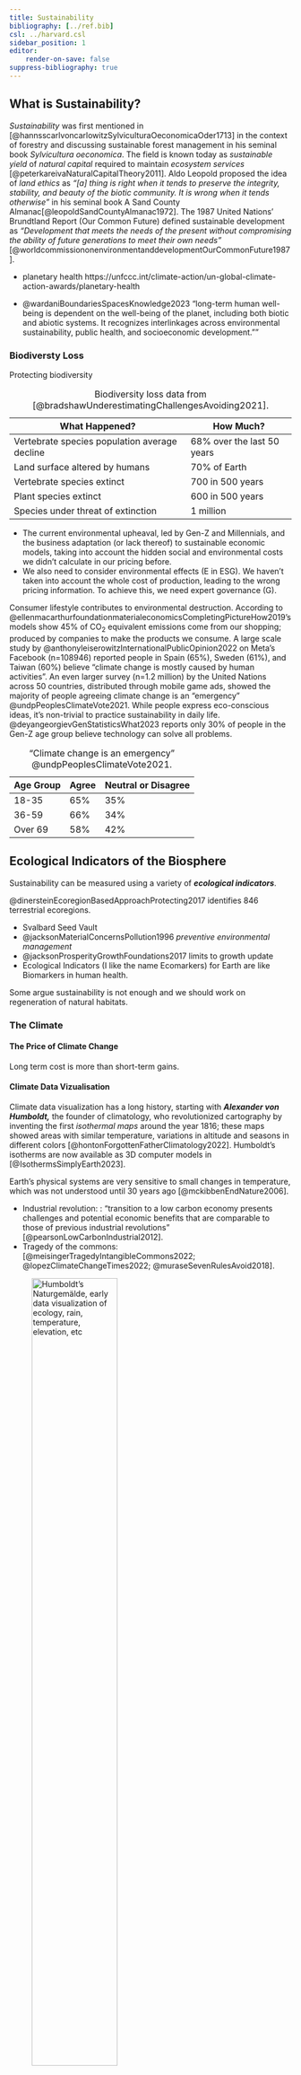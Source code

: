 ```yaml
---
title: Sustainability
bibliography: [../ref.bib]
csl: ../harvard.csl
sidebar_position: 1
editor:
    render-on-save: false
suppress-bibliography: true
---
```


```{=mdx}
import Figure from '/src/components/Figure'
import Humboldt from '../images/humboldt.jpg'
```
## What is Sustainability?

*Sustainability* was first mentioned in [@hannsscarlvoncarlowitzSylviculturaOeconomicaOder1713] in the context of forestry and discussing sustainable forest management in his seminal book *Sylvicultura oeconomica*. The field is known today as *sustainable yield* of *natural capital* required to maintain *ecosystem services* [@peterkareivaNaturalCapitalTheory2011]. Aldo Leopold proposed the idea of *land ethics* as *"\[a\] thing is right when it tends to preserve the integrity, stability, and beauty of the biotic community. It is wrong when it tends otherwise"* in his seminal book A Sand County Almanac[@leopoldSandCountyAlmanac1972]. The 1987 United Nations' Brundtland Report (Our Common Future) defined sustainable development as *"Development that meets the needs of the present without compromising the ability of future generations to meet their own needs"* [@worldcommissiononenvironmentanddevelopmentOurCommonFuture1987].

-   planetary health https://unfccc.int/climate-action/un-global-climate-action-awards/planetary-health

-   @wardaniBoundariesSpacesKnowledge2023 "long-term human well-being is dependent on the well-being of the planet, including both biotic and abiotic systems. It recognizes interlinkages across environmental sustainability, public health, and socioeconomic development.""

### Biodiversty Loss

Protecting biodiversity

| What Happened?                                | How Much?                  |
|---------------------------------------------|---------------------------|
| Vertebrate species population average decline | 68% over the last 50 years |
| Land surface altered by humans                | 70% of Earth               |
| Vertebrate species extinct                    | 700 in 500 years           |
| Plant species extinct                         | 600 in 500 years           |
| Species under threat of extinction            | 1 million                  |

: Biodiversity loss data from [@bradshawUnderestimatingChallengesAvoiding2021].

-   The current environmental upheaval, led by Gen-Z and Millennials, and the business adaptation (or lack thereof) to sustainable economic models, taking into account the hidden social and environmental costs we didn't calculate in our pricing before.
-   We also need to consider environmental effects (E in ESG). We haven't taken into account the whole cost of production, leading to the wrong pricing information. To achieve this, we need expert governance (G).

Consumer lifestyle contributes to environmental destruction. According to @ellenmacarthurfoundationmaterialeconomicsCompletingPictureHow2019's models show 45% of CO~2~ equivalent emissions come from our shopping; produced by companies to make the products we consume. A large scale study by @anthonyleiserowitzInternationalPublicOpinion2022 on Meta's Facebook (n=108946) reported people in Spain (65%), Sweden (61%), and Taiwan (60%) believe "climate change is mostly caused by human activities". An even larger survey (n=1.2 million) by the United Nations across 50 countries, distributed through mobile game ads, showed the majority of people agreeing climate change is an "emergency" @undpPeoplesClimateVote2021. While people express eco-conscious ideas, it's non-trivial to practice sustainability in daily life. @deyangeorgievGenStatisticsWhat2023 reports only 30% of people in the Gen-Z age group believe technology can solve all problems.

| Age Group | Agree | Neutral or Disagree |
|-----------|-------|---------------------|
| 18-35     | 65%   | 35%                 |
| 36-59     | 66%   | 34%                 |
| Over 69   | 58%   | 42%                 |

: "Climate change is an emergency" @undpPeoplesClimateVote2021.

## Ecological Indicators of the Biosphere

Sustainability can be measured using a variety of ***ecological indicators***.

@dinersteinEcoregionBasedApproachProtecting2017 identifies 846 terrestrial ecoregions.

-   Svalbard Seed Vault
-   @jacksonMaterialConcernsPollution1996 *preventive environmental management*
-   @jacksonProsperityGrowthFoundations2017 limits to growth update
-   Ecological Indicators (I like the name Ecomarkers) for Earth are like Biomarkers in human health.

Some argue sustainability is not enough and we should work on regeneration of natural habitats.

### The Climate

#### The Price of Climate Change

Long term cost is more than short-term gains.

#### Climate Data Vizualisation

Climate data visualization has a long history, starting with ***Alexander von Humboldt,*** the founder of climatology, who revolutionized cartography by inventing the first *isothermal maps* around the year 1816; these maps showed areas with similar temperature, variations in altitude and seasons in different colors [@hontonForgottenFatherClimatology2022]. Humboldt's isotherms are now available as 3D computer models in [@IsothermsSimplyEarth2023].

Earth's physical systems are very sensitive to small changes in temperature, which was not understood until 30 years ago [@mckibbenEndNature2006].

-   Industrial revolution: : "transition to a low carbon economy presents challenges and potential economic benefits that are comparable to those of previous industrial revolutions" [@pearsonLowCarbonIndustrial2012].
-   Tragedy of the commons: [@meisingerTragedyIntangibleCommons2022; @lopezClimateChangeTimes2022; @muraseSevenRulesAvoid2018].

::: {.content-hidden unless-format="pdf"}
![Humboldt's Naturgemälde, early data visualization of ecology, rain, temperature, elevation, etc](../images/humboldt.jpg){width="60%"}
:::

```{=mdx}
<Figure caption="Humboldt's Naturgemälde, early data visualization of ecology, rain, temperature, elevation, etc" src={Humboldt} refURL="https://commons.wikimedia.org/wiki/File:Zentralbibliothek_Z%C3%BCrich_-_Ideen_zu_einer_Geographie_der_Pflanzen_nebst_einem_Naturgem%C3%A4lde_der_Tropenl%C3%A4nder_-_000012142.jpg" refTitle="Public Domain, WikiMedia Commons" />
```
Earth System Models from the first calculation by Svante Arrhenius and Guy Stewart Callendar to today's complex models that integrate the various Earth systems and cycles ran on supercomputers @andersonCO2GreenhouseEffect2016

### Climatech

How are large corporations responding to the climate crisis?

Lack of leadership. @capgeminiWorldBalanceWhy2022: "Many business leaders see sustainability as costly obligation rather than investment in the future". @hoikkalaCEOSeesTerrible2019: for example the CEO of the Swedish clothing producer H&M, one of the largest fast-fashion in the world, recognizes the potential impact of conscious consumers as a threat.

Many large businesses have tried to find solutions by launching climate-focused funding. [@korosecAmazonTaps2B2021] reports that Amazon's 2B USD to a Climate Pledge Fund earmarked to fix climate problems is invested in energy, logistics, and packaging startups, which will reduce material waste. "Good intentions don't work, mechanisms do," Amazon's founder Bezos is quoted as saying in [@cliffordHowThisPopular2022]. Walmart is taking a similar approach, having launched a project in 2017 to set CO~2~ reduction targets in collaboration with its suppliers @walmartProjectGigaton2023. These examples underlines how money marketed as climate funding by retail conglomerates means focus on reducing operational cost of running their business through automation and material savings.

Large corporations such as Nestle and Coca Cola support the biodiversity law to have a level playing field for business [@greensefaNatureVoteSuccess2023].

-   @PublicHealthLinkages2013

-   @guidottiHealthSustainabilityIntroduction2015

-   "Sustainability is important for many reasons including: Environmental Quality -- In order to have healthy communities, we need clean air, natural resources, and a nontoxic environment."

-   @lowRethinkingNetZeroSystems2022 finds considerable uncertainty exists among experts which CO2 reduction methods among nature-based and technology-based are the most effective.

-   Pathways to drawdown

#### Planetary Boundaries

-   [@keebleBrundtlandReportOur1988] reported in April 1987 that *'residents in high-income countries lead lifestyles incompatible with planetary boundaries'*. While my home country Estonia at the time was considered low-income, a small nation in poverty behind the *Iron Curtain* occupation of the Soviet Occupy, we now in 2023, have indeed reached high-income status.
-   @debalieKateRaworthCreating2018
-   @houdiniPlanetaryBoundariesAssessment2018
-   @haeggmanPlanetaryBoundariesAnalysis2018

### Ecosystem Services

@historyEcosystemServices2010 the history of the valuation of nature's services goes back to the 18th century when David Ricardo and Jean Baptiste Say discussed nature's *work*, however both considered it should be free. In 1997 @dailyNatureServicesSocietal1997 proposed the idea of ecosystem services and @costanzaValueWorldEcosystem1997 attempted to assess the amount of ecosystem services provided.

@leprovostSupplyMultipleEcosystem2022 study shows *biodiversity* as one key factor to maintain delivery of ecosystem services. @noriegaResearchTrendsEcosystem2018 attempts to quantify the ecosystem services (ES) provided by insects. While it can be assumed much of the flora and fauna are crucial for Earth's systems, science is still in the process of understanding and quantifying its contributions.

-   @MonetaryValuationNature2023 should we put a price on nature?
-   @bousfieldCarbonPaymentsCan2022 reports there's evidence paying landowners for the ecosystem services their forests provide may reduce deforestation.
-   Is it time to leave utilitarian environmentalism behind? @muradianEcosystemServicesNature2021

| 9 Steps                                        |
|------------------------------------------------|
| Identify ecosystem functions                   |
| Quantify ecosystem functions                   |
| Identify ecosystem services                    |
| Quantify ecosystem services                    |
| Quantify financial value of ecosystem services |
| Assign property rights                         |
| Create ecosystem service markets               |
| Commodify nature                               |

: From @MonetaryValuationNature2023

There are 2 approaches to protecting nature

| Economics of Nature Commodification | Economics of the Sacred                                             |
|------------------------------------|------------------------------------|
| Measure and assign value to nature  | Say nature is sacred, such as Churches, and can't be touched.       |
|                                     | @eisensteinSacredEconomicsMoney2011; @eisensteinClimateNewStory2018 |
|                                     |                                                                     |

-   @hanEmbeddingNaturebasedSolutions2022 identifies nature-based solutions "land re-naturalization (such as afforestation and wetland restoration)"

| Non-Exhaustive list of |
|------------------------|
| Afforestation          |
| Wetland restoration    |
|                        |

: From @hanEmbeddingNaturebasedSolutions2022

-   Meanwhile the destruction pressure on ecosystems is rapidly increasing (cite A B C).

-   @espinosaImpactsEvolutionChanges2023 marine ecosystem services **(need access)**

-   @chenResponseEcosystemVulnerability2023 Ecosystem vulnerability **(need access)**

-   @zhangIntegratingEcosystemServices2023 Integrating ecosystem services conservation into urban planning **(need access)**

-   @liDistinguishingImpactTourism2023 tourism is a large industrial sector which relies on ecosystem services. In Taiwan, [@leeDevelopingIndicatorFramework2021] developed a framework of indicators to assess sustainable tourism.

### **Environmental Degradation**

#### Growing Population

Earth's population reached 8 Billion people In November 2022 and population projections by predict 8.5B people by 2030 and 9.7B by 2050 [@theeconomictimesClimateChangeEarth2022; @unWorldPopulationProspects2022].

[@hassounFoodProcessingCurrent2023] forecasts increase of global food demand by 62% including impact of climate change.

-   While population growth puts higher pressure on Earth's resources, some research proposes the effect is more from wasteful lifestyles than the raw number of people [@cardinaleBiodiversityLossIts2012].

-   @bowlerMappingHumanPressures2020 Anthropogenic Threat Complexes (ATCs):

#### Wellbeing Economy Governments

-   Finland, Iceland, New Zealand, Scotland, Wales, Canada https://weall.org/wego

#### Marine Heatwaves

-   @smaleMarineHeatwavesThreaten2019
-   @gellesOceanDireMessage2023

#### Slavery

In 2023, an estimated 50 million people are still in slavery around the world; lack of supply chain visibility hides forced labor and exploitation of undocumented migrants in agricultural work; 71% of enslaved people are estimated to be women. [@kunzAdoptionTransferabilityJoint2023; @borrelliCareSupportMaternity2023].

The UN SDG target 8.7 targets to eliminate all forms of slavery.

Slavery is connected to environmental degradation and climate change [@deckersparksGrowingEvidenceInterconnections2021]. Enslaved people are used in environmental crimes such as 40% of deforestation globally. Cobalt used in technological products is in risk of being produced under forced labor in the D.R. Congo [@sovacoolWhenSubterraneanSlavery2021]. In India and Pakistan, forced labor in brick kiln farms is possible to capture remotely from satellite images [@boydSlaverySpaceDemonstrating2018]. In effect, the need for cheap labor turns slavery into a *subsidy* keeping environmental degradation happening.

-   @christBlockchainTechnologyModern2021 estimates 20 million people are stuck inside corporate blockchains. The Global Slavery Index measures the ***Import Risk*** of having slavery inside its imports @walkfreeGlobalSlaveryIndex2023.

-   @hansvanleeuwenModernSlaveryGrace2023 slavery affects industries from fashion to technology, including sustainability enablers such as solar panels.

-   "commodification of human beings"

-   @anandchandrasekharWhySwitzerlandMatters2021: Trading commodities "Switzerland has a hand in over 50% of the global trade in coffee and vegetable oils like palm oil as well as 35% of the global volume of cocoa, according to government estimates." Can traders have more scrutiny over what they trade?

-   Modern Slavery Act.

#### Overpopulation

-   "Overpopulation is a major cause of biodiversity loss and smaller human populations are necessary to preserve what is left" @cafaroOverpopulationMajorCause2022.

#### Overconsumption

Overconsumption is one of the main drivers of climate change." Around 2/3 of global GHG emissions are directly and indirectly linked to household consumption, with a global average of about 6 tonnes CO~2~ equivalent per capita." [@reneechoHowBuyingStuff2020; @ivanovaQuantifyingPotentialClimate2020]

Overconsumption is also one of the root causes of plastic pollution. @FORD2022150392 and @laversFarDistractionPlastic2022 find strong linkage of climate change and marine plastic pollution "along with other stressors that threaten the resilience of species and habitats sensitive to both climate change and plastic pollution".

-   @laversFarDistractionPlastic2022 plastic pollution is pervasive around the Earth and is fundamentally linked to climate change

While the number on overconsumption are clear, the debate on overconsumption is so polarized, it's difficult to have a meaningful discussion of the topic [@ianoleOverconsumptionSocietyLookingglass2013].

-   Overconsumption and underinvestment.

-   Cities are responsible for 80% of the emissions @rosalescarreonUrbanEnergySystems2018

-   @mobergMobilityFoodHousing2019 reports daily human activities emission contribution on average in four European countries (France, Germany, Norway and Sweden).

| Emission Share | Category |
|----------------|----------|
| 21%            | Housing  |
| 30%            | Food     |
| 34%            | Mobility |
| 15%            | Other    |

: Daily human activities emission contribution on average in France, Germany, Norway and Sweden from @mobergMobilityFoodHousing2019.

-   @eestivabariigivalitsusRohepoordeTegevusplaan2022 Estonian Green Deal Action Plan (Eesti Rohepöörde Tegevusplaan).
-   @armstrongmckayExceedingGlobalWarming2022 discusses tipping points.

#### Planetary Boundaries

-   As long as humanity is a mono-planetary species, we have to come to terms with the limitations of our home, Earth.

### Earth System Law

-   @dutoitReimaginingInternationalEnvironmental2022

-   @williamsIntensificationWinterTransatlantic2013 higher CO~2~ concrentrations in the air can cause more turbulence for flights.

-   Warmer climate helps viruses and fungi spread @pressFungalDiseaseRapidly2023

### Biodiversity

@livingPlanetReport2022 reports, the number of species killed, mass destruction of nature. "69% decline in the relative abundance of monitored wildlife populations around the world between 1970 and 2018. Latin America shows the greatest regional decline in average population abundance (94%), while freshwater species populations have seen the greatest overall global decline (83%)."

Biodiversity loss is linked to overconsumption, weak legislation and lack of oversight. [@crennaBiodiversityImpactsDue2019] recounts European Union consumers' negative impact on biodiversity in countries where it imports food. @wwfForestsReducingEU2022 case study highlights how 4 biodiverse regions Cerrado in Brazil, Chaco in Argentina, Sumatra in Indonesia, and the Cuvette Centrale in Democratic Republic of Congo are experiencing rapid destruction due to consumer demand in the European Union. While the European Union (EU) has recently become a leader in sustainability legislation, biodiversity protection measures among private companies is very low @marco-fondevilaTrendsPrivateSector2023.

Meanwhile, there is some progress in biodiversity conservation. @uebtBiodiversityBarometer2022 reports "Biodiversity awareness is now at 72% or higher in all countries sampled, compared to only 29% or higher across countries sampled in 2009."

Similarly to climate protection, the UN has taken a leadership role in biodiversity protection. @unitHistoryConvention2023: The history of the United Nations Convention on Biodiversity goes back to 1988, when the working group was founded. @unepCOP15EndsLandmark2022: The Convention on Biodiversity 2022 (COP15) adopted the first global biodiversity framework to accompany climate goals.

#### ***Biodiversity Indicators***

Cutting edge research uses AI for listening to nature, assessing biodiversity based on species' sounds in the forest. Millions of detections of different species with machine learning passive acoustic AI models, can also assess species response to climate change [@aiforgoodListeningNatureHarnessing2023; @guerreroAcousticAnimalIdentification2023].

@mayWhyShouldWe2011 argues biodiversity loss is a concern for 3 points of views:

| View                 |                                                                                       |
|-------------------------|-----------------------------------------------|
| Narrowly Utilitarian | Biodiversity is a resource of genetic novelties for the biotech industry.             |
| Broadly Utilitarian  | Humans depend upon biodiverse ecosystems.                                             |
| Ethical              | Humans have a responsibility to future generations to pass down a rich natural world. |

: From @mayWhyShouldWe2011.

#### Forest and Deforestion

Around 27% of Earth's land area is still covered by forests yet deforestation is widespread all around the world; highest rates of deforestation happened in the tropical rainforests of South America and Africa, mainly caused by agricultural cropland expansion (50% of all deforestation) and grazing land for farm animals to produce meat (38,5%), totaling close to 90% of global deforestation [@FRA2020Remote2022]. Forests are a crucial part of Earth's carbon cycle and the main natural CO~2~ capture system; due to deforestation, Europe rapidly losing its forest carbon sink [@fredericsimonEuropeRapidlyLosing2022].

Afforestation is different from reforestation, which takes into account biodiversity.

-   @klostermanMappingGlobalPotential2022 using remote-sensing and machine-learning to assess reforestation potential; doesn't take into account political realities.

-   Global Forest Cover Change, Earth Engine @hansenHighResolutionGlobalMaps2013

-   1 billion tree project [@greenfieldVeNeverSaid2021; @ErratumReportGlobal2020; @bastinGlobalTreeRestoration2019]

-   Burning of biomass undermines carbon capture.

#### Water

-   Clean water and water pollution
-   @kochOpinionArizonaRace2022 (**Need access!)**

#### Air

Air pollution is widespread around the planet, with 99% of Earth's human population being affected by bad air quality that does not meet WHO air quality guidelines, leading to health problems linked to 6.7 million premature deaths every year @worldhealthorganizationAmbientOutdoorAir2022. Grounbreaking research by @lim1MOAirPollutioninduced2022 analyzed over 400000 individuals in England, South Korea and Taiwan establishes exposure to 2.5μm PM (PM2.5) air pollution as a cause for lung cancer. @bouscasseDesigningLocalAir2022 finds strong health and economic benefits across the board from air pollution reduction in France. In @hannahdevlinCancerBreakthroughWakeup2022, prof Tony Mok, of the Chinese University of Hong Kong: "We have known about the link between pollution and lung cancer for a long time, and we now have a possible explanation for it. As consumption of fossil fuels goes hand in hand with pollution and carbon emissions, we have a strong mandate for tackling these issues -- for both environmental and health reasons".

Health and sustainability are inextricably linked. "Human health is central to all sustainability efforts.", "All of these (food, housing, power, and health care), and the stress that the lack of them generate, play a huge role in our health" [@sarahludwigrauschSustainabilityYourHealth2021].

The main way to combat air pollution is through policy interventions. @marialuisfernandesRealityCheckIndustrial2023 EU has legislation in progress to curb industrial emissions. If legislation is in place, causing bad air quality can become bad for business. @guHiddenCostsNongreen2023 links air pollution to credit interest rates for business loans in China; companies with low environmetal awareness and a history of environmental penalties pay 12 percent higher interest rates.

Clean air is a requirement.

#### Climate Change Disasters

Environmental activists have been calling attention to global warming for decades, yet the world has been slow to act [@mckibbenEndNature1989].

Global warming increases the risk of disasters and extreme weather events. As extreme temperatures are increasingly commonplace, there's increased risk of wildfires [@volkovaEffectsPrescribedFire2021]. Summers of 2022 and 2023 were the hottest on record so far, with extreme heat waves recorded in places around the world [@venturelliHighTemperatureCOVID192023; @serrano-notivoliUnprecedentedWarmthLook2023; @douglasThisSummerTrack2023; @EarthJustHad2023; @NOAAJune2023; @falconer123MillionHeat2023]. As temperatures rise, certain cities may become uninhabitable for humans @cbcradioExtremeHeatCould2021. The summer of 2023 saw extensive wildfires in Spain, Canada, and elsewhere; rapidly moving fires destroyed the whole city of Lāhainā in Hawaii \[CITE\]. The part of Earth where the *human climate niche* is becoming smaller [@mckibbenWhereShouldLive2023]. Some parts of South America have seen summer heat in the winter, with heatwaves with temperatures as high as 38 degrees [@livingstonItMidwinterIt2023].

-   Observed changes in heatwaves [@perkins-kirkpatrickExtremeHeatClimate2023].

Climate-related disasters can spur action as extreme weather becomes visible to everyone. After large floods in South Korea in July 2023 with many victims, president Joon promised to begin taking global warming seriously and steer the country towards climate action @webSouthKoreaPresident2023; @afpKoreaPresidentVows2023; @aljazeeraDeathTollKorea2023. South Korea has a partnership with the European Union @europeancommissionEURepublicKorea2023.

The fossil energy production that's a large part of global CO2 emissions has caused several high-profile pollution events. Large ones that got international news coverage include Exxon Valdez and Deepwater Horizon.

-   Chernobyl and Fukushima
-   the Great Pacific Garbage Patch
-   @lentonQuantifyingHumanCost2023 quantifying human cost of global warming.
-   EJAtlas tracks environmental justice cases around the world [see coverage by @martinez-alierMappingEcologicalDistribution2021 and @martinez-alierReplyOrihuelaExtractivism2022 as well as @scheidelEnvironmentalConflictsDefenders2020].
-   Disputes in @eerolaCorporateConductCommodity2022.

#### Carbon Accounting

-   Watershed

-   The legislation has created an industry of CO~2~ accounting with many companies like Greenly, Sustaxo, etc.

-   @quatriniChallengesOpportunitiesScale2021 sustainability assessments are complex and may give flawed results.

-   Nonetheles, CO~2~ emission reduction has the added positive effect of boosting corporate morale [@caoImpactLoweringCarbon2023].

### Agroforestry & Permaculture

-   Agroecology @balticseaactiongroupEITFoodRegenerative2023

Agroforestry plays an active role in achieving Sustainable Development Goals (SDGs) [@rubaPotentialityHomesteadAgroforestry2023];

-   Food forests for regenerative food systems.

-   @irwinIncreasingTreeCover2023

-   @yadavExploringInnovationSustainable2023

-   @lowMixedFarmingAgroforestry2023

-   @ollinahoSeparatingTwoFaces2023 "bioeconomy is not inherently sustainable and may pose considerable risks to biodiversity."

-   @dequeiroz-steinPossibilitiesMainstreamingBiodiversity2023

-   @gamageRoleOrganicFarming2023 "Organic food and drink sales in 2019 totaled more than 106 billion euros worldwide."

-   "Would you rather buy a DogeCoin or a regenerative food forest token?" Curve Labs founder Pat Rawson quotes @shillerNarrativeEconomicsHow2019 in ReFi podcast about Kolektivo. @refidaoReFiPodcastS2E92022 (Use as a question for the survey?)

### Biodesign

MIT is a source of many fantastic innovations.

-   Neri Oxman, biomaterials MIT media lab, 15. sept. 2020

-   Neri Oxman's expressions: "ecology-indifferent", "naturing", "mother naturing", "design is a practice of letting go of all that is unnecessary", "nature should be our single client".

-   Use imagination

-   Societal movements change things: implication for design: build a community

-   Processes sustain things: implication for design: built an app

### Quality of Life

-   @kaklauskasSynergyClimateChange2023

-   @riegerIntegratedScienceWellbeing2023 Integrated science of wellbeing

-   @fabrisCLIMATECHANGEQUALITY2022

-   Sustainability is part of product quality. If a product is hurting the environment, it's a low quality product.

### Restoration Ecology

-   Bioswales

-   @fischerMakingDecadeEcosystem2021 UN announced 2021--2030 the Decade on Ecosystem Restoration

### Digital Twins

-   We can use all the data being recorded to provide a Digital Twin of the planet, nature, ecosystems and human actions to help us change our behavior and optimize for planetary wellbeing.

-   The EU is developing a digital twin of Earth to help sustainability prediction and planning, integrating Earth's various systems such as climate, hydrology, ecology, etc, into a single model [@hoffmannDestinationEarthDigital2023 and @DestinationEarthShaping2023].

-   EU releases strategic foresight reports since 2020 @europeancommissionStrategicForesight2023

## Mitigation & Adaption

#### Cap & Trade

The share of CO~2~ emissions among people around the world is highly unequal across the world (referred to as ***Carbon Inequality***). @chancelGlobalCarbonInequality2022 reports "while one-tenth of the global population is responsible for nearly half of all emissions, half of the population emits less than 12%".

-   One example is the ICT sector.

-   @bajarinPCSalesAre Over 300 million PCs sold in 2022

    -   @GreenDiceReinventingIdea2021 Estonian company "sustainable lifecycle management of IT equipment"
    -   @arilehtKestlikkuseSuunanaitajadSaadavad2022 Recycle your phone, FoxWay and Circular economy for PCs.
    -   @zhouCarboneconomicInequalityGlobal2022 ICT is an example of inequality, while emerging economies bear 82% of the emissions, developed countries gain 58% of value.

#### Emissions' Data

Data about green house gas emissions.

| Regional Avergage Per Capita Emissions (2020) | Highest Per Capita Emissions (2021) | Highest Total Emissions (2021) |
|------------------------|-------------------------|------------------------|
| North America 13.4 CO~2~e tonnes              | Palau                               | China                          |
| Europe 7.5 CO~2~e tonnes                      | Qatar                               | United States                  |
| Global Average 4.1 CO~2~e tonnes              | Kuwait                              | European Union                 |
| Africa and the Middle East 1.7 CO~2~e tonnes  | Bahrain                             | India                          |
|                                               | Trinidad and Tobago                 | Russia                         |
|                                               | New Caledonia                       | Japan                          |
|                                               | United Arab Emirates                | Iran                           |
|                                               | Gibraltar                           | Germany                        |
|                                               | Falkland Islands                    | South Korea                    |
|                                               | Oman                                | Indonesia                      |
|                                               | Saudi Arabia                        | Saudi Arabia                   |
|                                               | Brunei Darussalam                   | Canada                         |
|                                               | Canada                              | Brazil                         |
|                                               | Australia                           | Turkey                         |
|                                               | United States                       | South Africa                   |

: Comparing highest per capita CO~2~ emissions (mostly from oil producers) vs regional average per capita CO~2~ emissions vs total CO~2~ emissions[@ivanovaQuantifyingPotentialClimate2020; @worldresourcesinstituteCO2EmissionsMetric2020; @europeancommission.jointresearchcentre.CO2EmissionsAll2022; @crippaCO2EmissionsAll2022].

"The world's top 1% of emitters produce over 1000 times more CO2 than the bottom 1%" @ieaWorldTopEmitters2023

@crippaCO2EmissionsAll2022 reports latest figures from the EU's Emissions Database for Global Atmospheric Research (EDGAR)

The EU Copernicus satellite system reveals new greenhouse emissions previously undetected [@danielvarjoNyaSatelliterAvslojar2022].

### Emissions Trading Schemes

From Carbon Offsets to Carbon Credits

Retiring CO~2~ allowances

-   Facilitating citizens' access to CO~2~ emissions trading may be an efficient method to organize large-scale CO~2~ retiring @rousseEnvironmentalEconomicBenefits2008
-   "A carbon credit represents one tonne of carbon dioxide that has been prevented from entering or has been removed from the atmosphere" [@annawatsonCarbonCreditRetirements2023; @annawatsonDeepDiveCarbon2022].

As of 2023 there isn't a single global CO~2~ trading market but rather several local markets as described in the table below @InternationalCarbonMarket.

| CO~2~ Market             | Launch Date | Comments                                                                                                                                                                                       |
|--------------------------|-------------------|----------------------------|
| European Union           | 2005        | EU: @araujoEuropeanUnionMembership2020                                                                                                                                                         |
| South Korea              | 2015        |                                                                                                                                                                                                |
| China                    | 2021        | China's national emissions trading scheme (ETS) started in 2021 priced at 48 yuan per tonne of CO~2~, averaged at 58 yuan in 2022 [@liuIndepthWillChina2021; @ivyyinCommodities2023China2023]. |
| United States of America | 2013        | No country-wide market; local CO~2~ markets in California, Connecticut, Delaware, Maine, Maryland, Massachusetts, New Hampshire, New York, Rhode Island, and Vermont                           |
| New Zealand              | 2008        | New Zealand @rontardPoliticalConstructionCarbon2022 (need access)                                                                                                                              |
| Canada                   | 2013        |                                                                                                                                                                                                |

: CO~2~ credit trading markets around the world from @InternationalCarbonMarket.

Most of the world is not part of a CO~2~ market.

-   [@sipthorpeBlockchainSolutionsCarbon2022] compares traditional and blockchain-based solutions to carbon trading.
-   [@unitednationsenvironmentprogrammeunepEmissionsGapReport2021] report. "The Emissions Gap Report (EGR) 2021: The Heat Is On shows that new national climate pledges combined with other mitigation measures put the world on track for a global temperature rise of 2.7°C by the end of the century. That is well above the goals of the Paris climate agreement and would lead to catastrophic changes in the Earth's climate. To keep global warming below 1.5°C this century, the aspirational goal of the Paris Agreement, the world needs to halve annual greenhouse gas emissions in the next eight years.
-   [@unitednationsenvironmentprogrammeunepEmissionsGapReport2021] report "If implemented effectively, net-zero emissions pledges could limit warming to 2.2°C, closer to the well-below 2°C goal of the Paris Agreement. However, many national climate plans delay action until after 2030. The reduction of methane emissions from the fossil fuel, waste and agriculture sectors could help close the emissions gap and reduce warming in the short term, the report finds. Carbon markets could also help slash emissions. But that would only happen if rules are clearly defined and target actual reductions in emissions, while being supported by arrangements to track progress and provide transparency."
-   [@unitednationsenvironmentprogrammeEmissionsGapReport2022] 2022 Emissions Gap report.

### Carbon Markets

For the individual person, there's no direct access to CO~2~ markets, however there are different types of brokers who buy large amounts of carbon credits and resell them in smaller quantities to retail investors. "Carbon pricing is not there to punish people," says Lion Hirth @lionhirthLionHirthTwitter. "It's there to remind us, when we take travel, heating, consumption decisions that the true cost of fossil fuels comprises not only mining and processing, but also the damage done by the CO~2~ they release."

#### The Price of CO~2~

@sternCarbonNeutralEconomy2022 reports carbon-neutral economy needs higher CO~2~ prices. @rennertComprehensiveEvidenceImplies2022: Carbon price should be 3,6x higher that it is currently. @ritzGlobalCarbonPrice2022 argues optimal CO~2~ prices could be highly asymmetric, low in some countries and high (above the social cost of CO~2~) in countries where production is very polluting.

-   @igeniusLetTalkSustainable2020

#### **Compliance** Markets

| **Compliance** Markets | Price (Tonne of CO~2~) |
|------------------------|------------------------|
| EU                     | 83 EUR                 |
| UK                     | 40 Pounds              |
| US (California)        | 29 USD                 |
| Australia              | 32 USD                 |
| New Zealand            | 50 USD                 |
| South Korea            | 5.84 USD               |
| China                  | 8.29 USD               |
|                        |                        |

: Compliance market CO~2~ prices on August 12, 2023; data from [@emberCarbonPriceTracker2023; @tradingeconomicsEUCarbonPermits2023; @carboncreditsLiveCarbonPrices2023].

#### Voluntary Carbon Markets

Voluntary Carbon Markets (VCM) lack standardization and transparency @elakhodaiWhyVCMNeeds2023

***Carbon Credits*** are useful for private companies who wish to claim *carbon neutrality, climate positivity*, or other related claim, which might be viewed in good light by their clients or allow the companies to adhere to certain legislative requirements.

There are many companies which facilitate buy carbon credits as well as a few organizations focused on carbon credit verification.

-   In Estonia, startups Arbonic and Single.Earth are trialing this approach in several forests.
-   Carbon Credit Retirement?
-   Methodologies: @MethodologyGHGCoBenefits2022
-   @klimadaoOpenCallAlternative2023 call for an open standard

| Voluntary Markets        | Price (Tonne of CO~2~) |
|--------------------------|------------------------|
| Aviation Industry Offset | \$0.93                 |
| Nature Based Offset      | \$1.80                 |
| Tech Based Offset        | \$0.77                 |

: Voluntary market CO~2~ prices on August 12, 2023; data from [@carboncreditsLiveCarbonPrices2023].

#### Fossil Fuels

Fossil fuels are what powers humanity as well as the largest source of CO~2~ emissions. @ieaGlobalEnergyReview2022 reports "Global CO~2~ emissions from energy combustion and industrial processes rebounded in 2021 to reach their highest ever annual level. A 6% increase from 2020 pushed emissions to 36.3 gigatonnes". As on June 2023, fossil fuel based energy makes up 82% of energy and is still growing @instituteEnergySystemStruggles2023. The 425 largest fossil fuel projects represent a total of over 1 gigatons in CO~2~ emissions, 40% of which were new projects @kuhneCarbonBombsMapping2022. @tilstedEndingFossilbasedGrowth2023 expects the fossil fuel industry to continue grow even faster. In July 2023, the U.K. granted hundreds of new oil and gas of project licenses in the North Sea [@RishiSunakGreenlight2023].

#### Renewable Energy

-   10 countries use almost 100% renewable energy

There's ample evidence from several countries suggesting moving to renewal energy brings environmental benefits:

-   @AMIN2022113224 suggests "removing fossil fuel subsidies and intra-sectoral electricity price distortions coupled with carbon taxes provides the highest benefits" for both the economy and the environment in Bangladesh.

-   @luoControllingCommercialCooling2022 suggests using reinforcement learning to reduce energy use in cooling systems.

-   The true cost of products is hidden. The work is hidden.

-   Montreal protocol eradicates CfCs and the ozone holes became whole again.

#### Emission Scopes

The U.S. National Public Utilities Council (NPUC) decarbonization report provides a useful categorization of ***emission scopes*** applicable to companies and for organizing emission reduction schemes [@nationalpublicutilitiescouncilAnnualUtilityDecarbonization2022]. For example, for consumers in Australian states and territories in 2018, 83% of the GHG emissions are Scope 3, meaning indirect emissions in the value chain @goodwinTargetingDegreesGlobal2023.

| Emission Scope | Emission Source                |
|----------------|--------------------------------|
| Scope 1        | Direct emissions               |
| Scope 2        | Indirect electricity emissions |
| Scope 3        | Value chain emissions          |

: From @nationalpublicutilitiescouncilAnnualUtilityDecarbonization2022.

One's scope 3 emissions are someone else's scope 1 emissions.

-   Mapping pollution sources in China @xieEcologicalCivilizationChina2021

#### Carbon Capture

Many technology startups focused on climate solutions (often referred to as climatech by the media), have proposed a range of approaches to CO~2~ reduction in the atmosphere.

-   @vitilloRoleCarbonCapture2022 illustrates how direct air capture of CO~2~ is difficult because of low concentration and CO~2~ capture at the source of the emissions is more feasible.

-   @gaureTrueNotTrue2022 simulate a CO~2~ free electricity generation system in the European Union where "98% of total electricity production is generated by wind power and solar; the remainder is covered by a backup technology.". The authors stipulate it's possible to power the EU without producing CO~2~ emissions.

-   **Important: "creating sustainability trust in companies in realtime"**

-   @howardPotentialIntegrateBlue2017 argues Oceans play crucial role in carbon capture.

#### Social Cost of Carbon

Sustainability is filled with complexities, where CO~2~ emission is compounded by biodiversity loss, child labor, slavery, poverty, prostitution, dangerous chemicals, and many other issues become intertwined [@tedxSustainableBusinessFrank2020]. One attempt to measure these complexities, is the Social Cost of Carbon (SCC) which is defined as "additional damage caused by an extra unit of emissions" [@kornekSocialCostCarbon2021; @zhenSimpleEstimateSocial2018]. For example the cost of damages caused by "one extra ton of carbon dioxide emissions" [@stanforduniversityProfessorsExplainSocial2021]. SCC variations exists between countries [@tolSocialCostCarbon2019] and regions [@wangMeasurementChinaProvincial2022].

-   As shown in the Phillipines by @chengAssessingEconomicLoss2022, with increasing extreme weather events, "businesses are more likely to emerge in areas where infrastructure is resilient to climate hazards". @jerrettSmokeCaliforniaGreenhouse2022 says, In California, "Wildfires are the second most important source of emissions in 2020" and "Wildfires in 2020 negate reductions in greenhouse gas emissions from other sectors."

-   @linOpportunitiesTackleShortlived2022 says, apart from CO~2~, reduction of other atmospheric pollutants, such as non-CO~2~ greenhouse gases (GHGs) and short-lived climate pollutants (SLCPs) is required for climate stability.

-   @wangMultimodelAssessmentClimate2022: Quantifying climate damage proposes scenarios of climate damage.

#### Nationally Determined Contributions (NDCs)

-   @unfcccNDC2022 The State of Nationally Determined Contributions

While most countries have not reached their Nationally Determined Contributions, the Climate Action Tracker data portal allows to compare countries [@climateanalyticsClimateActionTracker2023].

| Country or Region    | **NDC target**          |
|----------------------|-------------------------|
| China                | Highly insufficient     |
| Indonesia            | Highly insufficient     |
| Russia               | Critically insufficient |
| EU                   | Insufficient            |
| USA                  | Insufficient            |
| United Arab Emirates | Highly insufficient     |
| Japan                | Insufficient            |
| South Korea          | Highly insufficient     |
| Iran                 | Critically insufficient |
| Saudi Arabia         | Highly insufficient     |

: Climate Action Tracker's country comparison of the 10 top polluters' climate action.

-   @fransenStateNationallyDetermined2022 notes that the majority of Nationally Determined Contributions (NDCs) are dependent on financial assistance from the international community.

TODO

-   "triple turn"
-   lack of transparency
-   Call for GOP contributors' transparency

#### SDGs

-   SDGs need to discussed in their totality @popkovaTheoryDigitalTechnology2022.

-   German Institute of Development and Sustainability (IDOS) connects SDGs to NDCs. @dzeboParisAgreementSustainable2023

-   International Energy Agency (IEAs), Decarbonisation Enablers @sieaTrackingCleanEnergy2023

## Regenerative design

-   dematerialize economies is not enough

## **Biomimicry**

-   

## Eco-Design

***Designing for Sustainability aka Circular Design or Eco-Design*** encompasses all human activities, making this pursuit an over-arching challenge across all industries also known as circular economy. Assuming that as individuals we want to act in a sustainable way, how exactly would be go about doing that?

-   "Evolution of design for sustainability: From product design to design for system innovations and transitions"
-   @DELAPUENTEDIAZDEOTAZU2022718 **Life Cycle Assessment and environmental impact analysis are needed to provide eco-design scenarios.**
-   @europeanparliamentEcodesignSustainableProducts2022 proposal "On 30 March 2022, the European Commission put forward a proposal for a regulation establishing a general framework for setting eco-design requirements for sustainable products, repealing rules currently in force which concentrate on energy-related products only." Virginijus Sinkevičius, EU Commissioner for the Environment, Oceans and Fisheries, is quoted as describing eco-design "respects the boundaries of our planet" @europeancommissionGreenDealNew2022

### AI-Assisted Design

@guptaAnalysisArtificialIntelligencebased2023 argues software is key to building more sustainable products, already for decades. More recently, companies like AutoDesk are putting CO~2~ calculations inside their design software.

-   AI has the potential to provide the parameters for sustainability. @singhArtificialNeuralNetwork2023 proposes an AI tool for deciding the suitable life cycle design parameters.
-   @SustainabilityStartsDesign: "Sustainability starts in the design process, and AI can help".

### Circular Economy

Circular economy is a tiny part of the world economy. @circleeconomyCircularityGapReport2022 reports only 8.6% of world economy is circular and *100B tonnes of virgin materials* are sourced every year.

-   @mcdonoughCradleCradleRemaking2002 book
-   @mcgintyHowBuildCircular2020: How to Build a Circular Economy
-   @dullCircularSupplyChain2021 book
-   @chapmanDesignEmotionalDurability2009 argues in his seminal paper (and later in his book) for ***"Emotionally Durable Design"***, the simple idea that we hold to things we value and thus they are sustainable. We don't throw away a necklace gifted to us by mom, indeed this object might be passed down for centuries. @roseEnchantedObjectsInnovation2015 has a similar idea, where ***"Enchanted Objects"*** become so interlinked with us, we're unlikely to throw them away.
-   Growing public understanding of how nature works and intersects with our use of money.
-   @hedbergCircularEconomyRole2021 argues digitization and data sharing is a requirement for building a circular economy.

## Policy Context

### The Policy Context in Europe From 2023 to 2030

We have an opportunity to re-imagine how every product can be an eco-product and how they circulate in our circular economy.

Timeline of the Policy Context:

-   In 2019 by the von der Leyen commission adopted the European Union (EU) **Green Deal** strategy.

-   In 2021 the Commision proposed a goal of reducing CO2e emissions by 55% by 2030 under the *Fit for 55* policy package consisting of a wide range of economic measures.

-   In November 2022, the proposal was adopted by the EU Council and EU Parliament with an updated goal of 57% of CO2e reductions compared to 1990. This proposal is set to become a binding law for all EU member countries (@europeancommissionEuropeanGreenDeal2019; @europeancommissionSustainableEurope20302019; @EUReachesAgreement2022; @europeancouncilFit55EU2022).

-   In March 2022, the EU Circular Economy Action Plan was adopted, looking to make sustainable products *the norm* in EU and *empowering consumers* as described in @europeancommissionCircularEconomyAction2022. Each product covered by the policy is required to have a ***Digital Product Passport*** which enables improved processing within the supply chain and includes detailed information to empower consumers to understand the environmental footprint of their purchases. It's safe to say the large majority of products available today do not meet these criteria.

### European Green Deal

-   @EuropeanGreenDeal2021
-   @switch2greenEUGreenDeal2023

It's up to legislators to provide sustainable products on our marketplace... but until we do, use the green filter.

-   One of the EU goals is reducing consumption
-   Tacking our consumption habits
-   Europe is the hotbed of sustainability
-   @imanghoshMappedWhereAre2020
-   @lamoureuxNotableSustainableCompanies2018 Florida sustainable companies
-   @michaelhoulihanItOfficialCustomers2018 customers prefer sustainable companies
-   @rajagopalanInflationReductionAct2023: In the US, the *Inflation Reduction Act* provides funding to development of decarbonizing technologies and includes plans to combat air pollution, reduce green house gases and address environmental injustices.

### Ecodesign as Key Policy Tool

A large part of the proposal by @commissionEcodesignYourFuture2014 is ***eco-design***, as a large part of product lifecycle environmental impact is defined in the design process.

| Quality    |                   |                    |
|------------|-------------------|--------------------|
| Durable    | Reparable         | Easy to recycle    |
| Reusable   | Easy to maintain  | Energy efficient   |
| Upgradable | Easy to refurbish | Resource efficient |

: The framework proposes 9 values to strive for in high quality products.

### Policy Around the World

Politics matters in sustainability.

In the European Union (EU), a wide range of legislative proposals, targets, organizations, and goals already exists across diverse countries. Upcoming laws aim to harmonize approaches to sustainability and raise standards for all members states, in turn influencing producers who wish to sell in the EU common market.

-   In Brazil, deforestation fell 60% in 1 year, based on remote satellite reconnaissance, after the election of a more pro-environment leadership @wattsAmazonDeforestationFalls2023.

-   @EUTaxonomySustainable report: The EU has a ***taxonomy of environmentally sustainable economic activities*** published by the Technical Expert Group (TEG) on sustainable finance.

-   The proposal for a Nature Restoration Law by the European Commission requiring member countries to restore 20% of EU's degraded ecosystems by 2030 and full restoration by 2050 has not yet passed @ScientistsUrgeEuropean2023 and is facing a backlash @davidpintoBacklashNatureRestoration2023.

-   @MANZARDO2021149507 **(need access!)**

-   @INARRA2022100727 **(need access!)**

-   @MUNARO2022566 **(need access!)**

-   @BASSANI2022151565 **(need access!)**

-   @VANDOORSSELAER2022189 **(need access!)**

-   @NUEZ2022133252 shows how electric vehicles may increase CO~2~ emissions in some areas, such as Canary Islands, where electricity production is polluting.

-   @ROSSI2022823 shows how introducing sustainability early in the design process and providing scenarios where sustainability is a metric, it's possible to achieve more eco-friendly designs.

-   @TIERNAN2022169 microplastics are a real concern

-   @ARRANZ2022131738 developing circular economy is really complex

-   @CHEBA2022108601

-   @RUIZPASTOR2022130495

-   @MIYOSHI2022267 takes the example of ink toner bottles and shows in a case study how standardized compatibility between older and newer systems can save resources and results in sustainability savings.

-   Finding green products and supporting companies making them

-   Supporting legislative changes

-   Track you consumption, saving, investing. Shift balance towards saving and investing.

-   @nastaraanvadoodiEcodesignRequirementsDrive2022

-   @europeancommissionEcodesignSustainableProducts2022 Ecodesign for sustainable products

### Waste Generation

@liuGlobalPerspectiveEwaste2023 reports, e--waste is growing 3%--5% every year, globally. @thukralExploratoryStudyProducer2023 identifies several barriers to e-waste management among producers including lack of awareness and infrastructure, attitudinal barriers, existing *informal* e-waste sector, and the need for an e-waste license.

### Extended Producer Responsibility

Extended Producer Responsibility (EPR) is a policy tool first proposed by Thomas Lindhqvist in Sweden in 1990 \[CITE\], aimed to encourage producers take responsibility for the entire life-cycle of their products, thus leading to more eco-friendly products. Nonetheless, EPR schemes do not guarantee circularity and may instead be designed around fees to finance waste management in linear economy models [@christiansenExtendedProducerResponsibility2021]. The French EPR scheme was upgraded in 2020 to become more circular [@jacquesvernierExtendedProducerResponsibility2021].

In any case, strong consumer legislation (such as EPR) has a direct influence on producers' actions. For example, in @hktdcresearchFranceExpandsProducer2022, the Hong Kong Trade Development Council notified textile producers in July 2022 reminding factories to produce to French standards in order to be able enter the EU market. @pengExtendedProducerResponsibility2023 finds that the ***Carbon Disclosure Project*** has been a crucial tool to empower ERP in Chinese auto-producers.

-   The success of EPR can vary per type of product. For car tires, the EPR scheme in the Netherlands claims a 100% recovery rate @campbell-johnstonHowCircularYour2020.

One type of legislation that works?

-   @steenmansFosteringCircularEconomy2023 Argues for the need to engage companies through legislation and shift from waste-centered laws to product design regulations.

-   In Europe, there's large variance between member states when in comes to textile recycling: while Estonia and France are the only EU countries where separate collection of textiles is required by law, in Estonia 100% of the textiles were burned in an incinerator in 2018 while in France textiles are covered by an Extended Producer Responsibility (EPR) scheme leading to higher recovery rates (Ibid).

### Return, Repair, Reuse

-   There's a growing number of companies providing re-use of existing items.
-   @SmartSwap For example, Swap furniture in Estonia

Bring back your bottle and cup after use.

-   @pastorProposingIntegratedIndicator2023 proposes a **product repairability index (PRI)**
-   @formentiniDesignCircularDisassembly2023
-   Recycling [@lenovoFastTechUnsustainable2022] "rethinking product design and inspiring consumers to expect more from their devices"
-   "design is a tool to make complexity comprehensible" like the Helsinki chapel. there's either or a priest or a social worker. it's the perfect public service. "limit the barrier of entry for people to discover". elegant.
-   @zeynepfalayvonflittnerFalayTransitionDesign

### Packaging

Packaging is a rapidly growing industry which generates large amounts of waste @adaChallengesCircularFood2023. @bradleyLiteratureReviewAnalytical2023: "Over 161 million tonnes of plastic packaging is produced annually."

-   @ChallengesOpportunitiesSustainable2022
-   @ProteinBrandsConsumers2022
-   @DetailrichSustainablePackaging2010
-   @lernerHowCocaColaUndermines2019 Coca Cola plastic pollution
-   @SulapacReplacingPlastic

### Factories

-   Regional supply chains for decarbonising steel: "co-locating manufacturing processes with renewable energy resources offers the highest energy efficiency and cost reduction" Japanese-Australia study s @devlinRegionalSupplyChains2022

-   Transparency about the polluting factories where the products come from.. the product journey

-   virtual factories

-   Tracing emissions from factory pipes... what's the app?

-   Factories should be local and make products that can be repaired.

-   Carbon-neutral factories "made in carbon-neutral factory" list of products

-   @stefanklebertCarbonneutralManufacturingPossible2022

-   @vdizentrumressourceneffizienzCarbonneutralGreenFactory2020

-   @CO2neutralFactories and @InnocentOpens200m CO~2~ neutral factories?

-   @MakeYourWebsite CO~2~ neutral websites https://ecograder.com/

-   @ericfoggWhatLightsOut2020 Lights-Out Manufacturing

-   @mowbrayWorldFirstFree2018 "World's first free digital map of apparel factories"

-   @FFCFairFactories Factory compliance - Fair Factories

-   Planet Factory

-   @CompaniesWeHave Plastic waste makers index, sources of plastic waste

## Design Implications

-   In unison, the reviewed technologies and practices move us closer to enabling *realtime ESG*: up-do-date transparent information about how our product are produced. Realtime ESG is a building block to enable consumers and investors make more accurate, real-world purchase decisions.
-   *People live in the polluted areas are so used to it. What app to wake them up? "You live in a highly polluted area. Here's the TOP 10 companies causing pollution. Here's what you can do."*
-   Blood testing and biomarkers allow people to track their health. I'm introducing the concept of 'eco-markers' to follow the sustainability of human activities.
-   Circular Economy
    -   AI can help us make sense of the vast amounts of sustainability data generated daily.
-   EPR
    -   ERP and CDP data should be part of Green Filter.